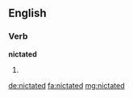 ==English==

===Verb===
'''nictated'''

# {{past of|nictate}}

[[de:nictated]]
[[fa:nictated]]
[[mg:nictated]]